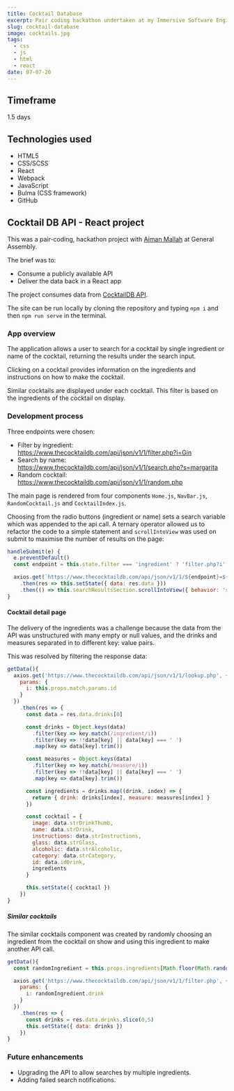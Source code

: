 ```yaml
---
title: Cocktail Database
excerpt: Pair coding hackathon undertaken at my Immersive Software Engineering Course at General Assembly London.
slug: cocktail-database
image: cocktails.jpg
tags:
  - css
  - js
  - html
  - react
date: 07-07-20
---
```


[githubrepo]: https://github.com/richyarwood/GA-SEI-project-02

## Timeframe
1.5 days

## Technologies used
* HTML5
* CSS/SCSS
* React
* Webpack
* JavaScript
* Bulma (CSS framework)
* GitHub

## Cocktail DB API - React project
This was a pair-coding, hackathon project with [Aiman Mallah](https://github.com/aimanmallah) at General Assembly.

The brief was to:
* Consume a publicly available API
* Deliver the data back in a React app

The project consumes data from [CocktailDB API](https://www.thecocktaildb.com/api.php).

The site can be run locally by cloning the repository and typing ```npm i``` and then ```npm run serve``` in the terminal.

### App overview

The application allows a user to search for a cocktail by single ingredient or name of the cocktail, returning the results under the search input.

Clicking on a cocktail provides information on the ingredients and instructions on how to make the cocktail.

Similar cocktails are displayed under each cocktail. This filter is based on the ingredients of the cocktail on display.

### Development process

Three endpoints were chosen:

* Filter by ingredient: https://www.thecocktaildb.com/api/json/v1/1/filter.php?i=Gin
* Search by name: https://www.thecocktaildb.com/api/json/v1/1/search.php?s=margarita
* Random cocktail: https://www.thecocktaildb.com/api/json/v1/1/random.php

The main page is rendered from four components ```Home.js```, ```NavBar.js```, ```RandomCocktail.js``` and ```CocktailIndex.js```.

Choosing from the radio buttons (ingredient or name) sets a search variable which was appended to the api call. A ternary operator allowed us to refactor the code to a simple statement and ```scrollIntoView``` was used on submit to maximise the number of results on the page:

```jsx
handleSubmit(e) {
  e.preventDefault()
  const endpoint = this.state.filter === 'ingredient' ? 'filter.php?i' : 'search.php?s'

  axios.get(`https://www.thecocktaildb.com/api/json/v1/1/${endpoint}=${this.state.search.searchInput}`)
    .then(res => this.setState({ data: res.data }))
    .then(() => this.searchResultsSection.scrollIntoView({ behavior: 'smooth', block: 'start' }))
}
```

#### Cocktail detail page

The delivery of the ingredients was a challenge because the data from the API was unstructured with many empty or null values, and the drinks and measures separated in to different key: value pairs.

This was resolved by filtering the response data:

```jsx
getData(){
  axios.get('https://www.thecocktaildb.com/api/json/v1/1/lookup.php', {
    params: {
      i: this.props.match.params.id
    }
  })
    .then(res => {
      const data = res.data.drinks[0]

      const drinks = Object.keys(data)
        .filter(key => key.match(/ingredient/i))
        .filter(key => !!data[key] || data[key] === ' ')
        .map(key => data[key].trim())

      const measures = Object.keys(data)
        .filter(key => key.match(/measure/i))
        .filter(key => !!data[key] || data[key] === ' ')
        .map(key => data[key].trim())

      const ingredients = drinks.map((drink, index) => {
        return { drink: drinks[index], measure: measures[index] }
      })

      const cocktail = {
        image: data.strDrinkThumb,
        name: data.strDrink,
        instructions: data.strInstructions,
        glass: data.strGlass,
        alcoholic: data.strAlcoholic,
        category: data.strCategory,
        id: data.idDrink,
        ingredients
      }

      this.setState({ cocktail })
    })
}
```

##### Similar cocktails

The similar cocktails component was created by randomly choosing an ingredient from the cocktail on show and using this ingredient to make another API call.

```jsx
getData(){
  const randomIngredient = this.props.ingredients[Math.floor(Math.random() * this.props.ingredients.length)]

  axios.get('https://www.thecocktaildb.com/api/json/v1/1/filter.php', {
    params: {
      i: randomIngredient.drink
    }
  })
    .then(res => {
      const drinks = res.data.drinks.slice(0,5)
      this.setState({ data: drinks })
    })
}
```

### Future enhancements
* Upgrading the API to allow searches by multiple ingredients.
* Adding failed search notifications.
